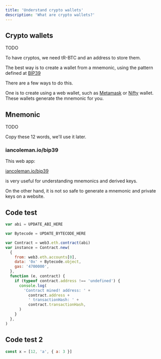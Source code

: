 ---
title: 'Understand crypto wallets'
description: 'What are crypto wallets?'
---

## Crypto wallets

TODO

To have cryptos, we need tR-BTC and an address to store them.

The best way is to create a wallet from a mnemonic, using the pattern defined at [BIP39](https://github.com/bitcoin/bips/blob/master/bip-0039.mediawiki)

There are a few ways to do this.

One is to create using a web wallet, 
such as [Metamask](https://metamask.io/) 
or [Nifty](https://www.poa.network/for-users/nifty-wallet) wallet.
These wallets generate the mnemonic for you.

## Mnemonic

TODO

Copy these 12 words, we'll use it later.

### iancoleman.io/bip39

This web app:

[iancoleman.io/bip39](https://iancoleman.io/bip39/)

is very useful for understanding mnemonics and derived keys.

On the other hand, it is not so safe to generate a mnemonic and private keys on a website.

## Code test

```js ln={8-10} viewlines
var abi = UPDATE_ABI_HERE

var Bytecode = UPDATE_BYTECODE_HERE

var Contract = web3.eth.contract(abi)
var instance = Contract.new(
  {
    from: web3.eth.accounts[0],
    data: '0x' + Bytecode.object,
    gas: '4700000',
  },
  function (e, contract) {
    if (typeof contract.address !== 'undefined') {
      console.log(
        'Contract mined! address: ' +
          contract.address +
          ' transactionHash: ' +
          contract.transactionHash,
      )
    }
  },
)
```

## Code test 2

```js
const x = [12, 'a', { a: 3 }]
```

